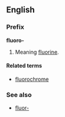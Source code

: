==English==
===Prefix===
'''fluoro-'''

#Meaning [[fluorine]].

====Related terms====
*[[fluorochrome]]

===See also===
*[[fluor-]]